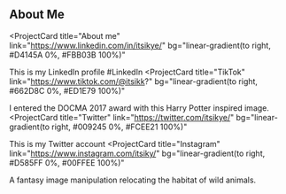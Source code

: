 ## About Me

<ProjectCard
  title="About me"   
  link="https://www.linkedin.com/in/itsikye/"
  bg="linear-gradient(to right, #D4145A 0%, #FBB03B 100%)"
>
  This is my LinkedIn profile #LinkedIn
</ProjectCard>
<ProjectCard
  title="TikTok"
  link="https://www.tiktok.com/@itsikk?"
  bg="linear-gradient(to right, #662D8C 0%, #ED1E79 100%)"
>
  I entered the DOCMA 2017 award with this Harry Potter inspired image.
</ProjectCard>
<ProjectCard
  title="Twitter"
  link="https://twitter.com/itsikye/"
  bg="linear-gradient(to right, #009245 0%, #FCEE21 100%)"
>
  This is my Twitter account
</ProjectCard>
<ProjectCard
  title="Instagram"
  link="https://www.instagram.com/itsiky/"
  bg="linear-gradient(to right, #D585FF 0%, #00FFEE 100%)"
>
  A fantasy image manipulation relocating the habitat of wild animals.
</ProjectCard>